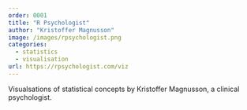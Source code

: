 ```yaml
---
order: 0001
title: "R Psychologist"
author: "Kristoffer Magnusson"
image: /images/rpsychologist.png
categories:
  - statistics
  - visualisation
url: https://rpsychologist.com/viz
---
```


Visualsations of statistical concepts by Kristoffer Magnusson, a clinical psychologist.
